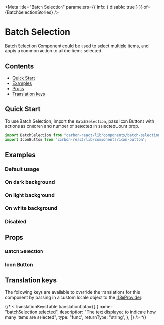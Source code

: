 

<Meta
  title="Batch Selection"
  parameters={{ info: { disable: true } }}
  of={BatchSelectionStories}
/>

# Batch Selection

Batch Selection Component could be used to select multiple items, and apply a common action to all the items selected.

## Contents

- [Quick Start](#quick-start)
- [Examples](#examples)
- [Props](#props)
- [Translation keys](#translation-keys)

## Quick Start

To use Batch Selection, import the `BatchSelection`, pass Icon Buttons with actions as children and number of selected in selectedCount prop.

```javascript
import BatchSelection from "carbon-react/lib/components/batch-selection";
import IconButton from "carbon-react/lib/components/icon-button";
```

## Examples

### Default usage

<Canvas name="Default" of={BatchSelectionStories.Default} />

### On dark background

<Canvas name="Dark" of={BatchSelectionStories.Dark} />

### On light background

<Canvas name="Light" of={BatchSelectionStories.Light} />

### On white background

<Canvas name="White" of={BatchSelectionStories.White} />

### Disabled

<Canvas name="Disabled" of={BatchSelectionStories.Disabled} />

## Props

### Batch Selection

<ArgTypes of={BatchSelectionStories} />

### Icon Button

<ArgTypes of={IconButtonStories} />

## Translation keys

The following keys are available to override the translations for this component by passing in a custom locale object to the
[i18nProvider](https://carbon.sage.com/?path=/story/documentation-i18n--page).

{/* <TranslationKeysTable
translationData={[
{
name: "batchSelection.selected",
description: "The text displayed to indicate how many items are selected",
type: "func",
returnType: "string",
},
]}
/> */}
